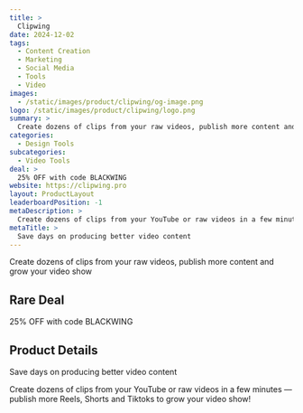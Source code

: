 ```yaml
---
title: >
  Clipwing
date: 2024-12-02
tags:
  - Content Creation
  - Marketing
  - Social Media
  - Tools
  - Video
images:
  - /static/images/product/clipwing/og-image.png
logo: /static/images/product/clipwing/logo.png
summary: >
  Create dozens of clips from your raw videos, publish more content and grow your video show
categories:
  - Design Tools
subcategories:
  - Video Tools
deal: >
  25% OFF with code BLACKWING
website: https://clipwing.pro
layout: ProductLayout
leaderboardPosition: -1
metaDescription: >
  Create dozens of clips from your YouTube or raw videos in a few minutes — publish more Reels, Shorts and Tiktoks to grow your video show!
metaTitle: >
  Save days on producing better video content
---
```

Create dozens of clips from your raw videos, publish more content and grow your video show

## Rare Deal

25% OFF with code BLACKWING

## Product Details

Save days on producing better video content

Create dozens of clips from your YouTube or raw videos in a few minutes — publish more Reels, Shorts and Tiktoks to grow your video show!
